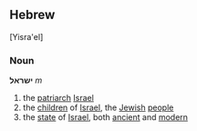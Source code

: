 ==Hebrew==
[Yisra'el]

===Noun===
'''ישראל''' ''m''

#the [[patriarch]] [[Israel]]
#the [[child|children]] of [[Israel]], the [[Jewish]] [[people]]
#the [[state]] of [[Israel]], both [[ancient]] and [[modern]]
